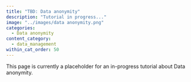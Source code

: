 ```yaml
---
title: "TBD: Data anonymity"
description: "Tutorial in progress..."
image: "../images/data anonymity.png"
categories:
  - Data anonymity
content_category:
  - data_management
within_cat_order: 50
---
```


This page is currently a placeholder for an in-progress tutorial about Data anonymity.

<!-- The HTML code block below should be uncommented, and the URL and href fields replaced with the link to the tutorial -->

<!-- ```{=html} -->
<!-- <!DOCTYPE html> -->
<!-- <meta charset="utf-8"> -->
<!-- <meta http-equiv="refresh" content="0; URL=../../Collaborative-RStudio-GitHub/"> -->
<!-- <link rel="canonical" href="https://lmu-osc.github.io/Collaborative-RStudio-GitHub/"> -->
<!-- ``` -->

